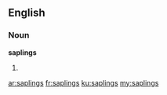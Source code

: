 ==English==

===Noun===
'''saplings'''

# {{plural of|sapling}}

[[ar:saplings]]
[[fr:saplings]]
[[ku:saplings]]
[[my:saplings]]